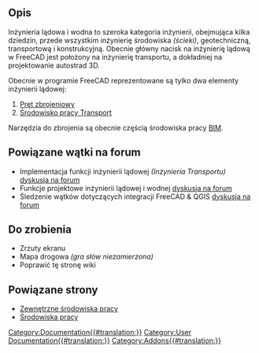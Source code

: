 <languages/>
<span id="Description"></span>
==Opis==

Inżynieria lądowa i wodna to szeroka kategoria inżynierii, obejmująca kilka dziedzin, przede wszystkim inżynierię środowiska ''(ścieki)'', geotechniczną, transportową i konstrukcyjną. Obecnie główny nacisk na inżynierię lądową w FreeCAD jest położony na inżynierię transportu, a dokładniej na projektowanie autostrad 3D.


Obecnie w programie FreeCAD reprezentowane są tylko dwa elementy inżynierii lądowej: 

# [[Arch_Rebar/pl|Pręt zbrojeniowy]]
# [[Transportation_Workbench/pl|Środowisko pracy Transport]]

Narzędzia do zbrojenia są obecnie częścią środowiska pracy [[BIM_Workbench/pl|BIM]].

<span id="Related_Forum_Threads"></span>
==Powiązane wątki na forum== 

* Implementacja funkcji inżynierii lądowej ''(Inżynieria Transportu)'' [https://forum.freecad.org/viewtopic.php?f=8&t=22277 dyskusja na forum]
* Funkcje projektowe inżynierii lądowej i wodnej [https://forum.freecad.org/viewtopic.php?f=8&t=6973 dyskusja na forum]
* Śledzenie wątków dotyczących integracji FreeCAD & QGIS [https://forum.freecad.org/viewtopic.php?f=8&t=22390 dyskusja na forum]

== Do zrobienia ==
* Zrzuty ekranu
* Mapa drogowa ''(gra słów niezamierzona)''
* Poprawić tę stronę wiki

<span id="Related_Links"></span>
==Powiązane strony==

* [[External_workbenches/pl|Zewnętrzne środowiska pracy]]
* [[Workbenches/pl|Środowiska pracy]]

[[Category:Documentation{{#translation:}}]]

[[Category:User Documentation{{#translation:}}]]

[[Category:Addons{{#translation:}}]]




{{clear}}